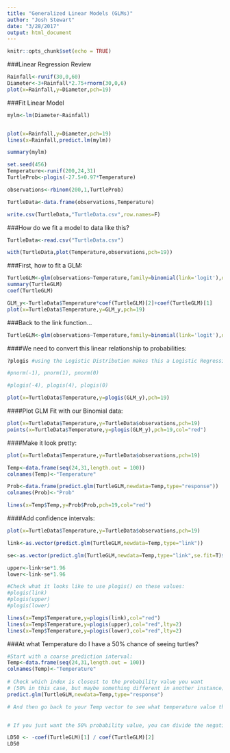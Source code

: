 ```yaml
---
title: "Generalized Linear Models (GLMs)"
author: "Josh Stewart"
date: "3/28/2017"
output: html_document
---
```


```r
knitr::opts_chunk$set(echo = TRUE)
```

###Linear Regression Review

```r
Rainfall<-runif(30,0,60)
Diameter<-3+Rainfall*2.75+rnorm(30,0,6)
plot(x=Rainfall,y=Diameter,pch=19)

```

###Fit Linear Model

```r

mylm<-lm(Diameter~Rainfall)


plot(x=Rainfall,y=Diameter,pch=19)
lines(x=Rainfall,predict.lm(mylm))


```

```r
summary(mylm)
```



```r

set.seed(456)
Temperature<-runif(200,24,31)
TurtleProb<-plogis(-27.5+0.97*Temperature)

observations<-rbinom(200,1,TurtleProb)

TurtleData<-data.frame(observations,Temperature)

write.csv(TurtleData,"TurtleData.csv",row.names=F)
```


###How do we fit a model to data like this?

```r

TurtleData<-read.csv("TurtleData.csv")

with(TurtleData,plot(Temperature,observations,pch=19))

```

###First, how to fit a GLM:

```r

TurtleGLM<-glm(observations~Temperature,family=binomial(link='logit'),data=TurtleData)
summary(TurtleGLM)
coef(TurtleGLM)
```

```r

GLM_y<-TurtleData$Temperature*coef(TurtleGLM)[2]+coef(TurtleGLM)[1]
plot(x=TurtleData$Temperature,y=GLM_y,pch=19)

```

###Back to the link function...

```r
TurtleGLM<-glm(observations~Temperature,family=binomial(link='logit'),data=TurtleData)
```

####We need to convert this linear relationship to probabilities:
```r
?plogis #using the Logistic Distribution makes this a Logistic Regression

#pnorm(-1), pnorm(1), pnorm(0)

#plogis(-4), plogis(4), plogis(0)

plot(x=TurtleData$Temperature,y=plogis(GLM_y),pch=19)

```

####Plot GLM Fit with our Binomial data:

```r


plot(x=TurtleData$Temperature,y=TurtleData$observations,pch=19)
points(x=TurtleData$Temperature,y=plogis(GLM_y),pch=19,col="red")


```

####Make it look pretty:

```r


plot(x=TurtleData$Temperature,y=TurtleData$observations,pch=19)

Temp<-data.frame(seq(24,31,length.out = 100))
colnames(Temp)<-"Temperature"

Prob<-data.frame(predict.glm(TurtleGLM,newdata=Temp,type="response"))
colnames(Prob)<-"Prob"

lines(x=Temp$Temp,y=Prob$Prob,pch=19,col="red")

```

####Add confidence intervals:
```r

plot(x=TurtleData$Temperature,y=TurtleData$observations,pch=19)

link<-as.vector(predict.glm(TurtleGLM,newdata=Temp,type="link"))

se<-as.vector(predict.glm(TurtleGLM,newdata=Temp,type="link",se.fit=T)$se.fit)

upper<-link+se*1.96
lower<-link-se*1.96

#Check what it looks like to use plogis() on these values:
#plogis(link)
#plogis(upper)
#plogis(lower)

lines(x=Temp$Temperature,y=plogis(link),col="red")
lines(x=Temp$Temperature,y=plogis(upper),col="red",lty=2)
lines(x=Temp$Temperature,y=plogis(lower),col="red",lty=2)


```


###At what Temperature do I have a 50% chance of seeing turtles?
```r
#Start with a coarse prediction interval:
Temp<-data.frame(seq(24,31,length.out = 100))
colnames(Temp)<-"Temperature"
 
# Check which index is closest to the probability value you want 
# (50% in this case, but maybe something different in another instance)
predict.glm(TurtleGLM,newdata=Temp,type="response")

# And then go back to your Temp vector to see what temperature value that is


# If you just want the 50% probability value, you can divide the negative intercept by the slope:

LD50 <- -coef(TurtleGLM)[1] / coef(TurtleGLM)[2]
LD50

```

